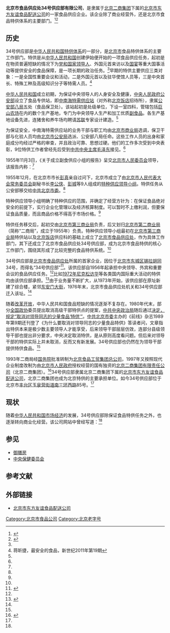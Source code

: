 {{Infobox Company
| company_name = 北京市食品供应处34号供应部有限公司
| company_name_en = 
| company_logo = 
| type = [[国有独资企业|国有独资企业]]
| company_slogan = 
| abbreviated_name = 
| key_people = 经理：[[赵世鑫|赵世鑫]]
| fate = 
| predecessor = 
| successor = 
| foundation = {{Start date|1956||}}
| industry = 食品加工业、[[零售业|零售业]]
| location = {{CHN}}[[北京市|北京市]][[丰台区|丰台区]]郑王坟140号
| owner = [[北京市食品供应处|北京市食品供应处有限公司]]
| website = 
}}
'''北京市食品供应处34号供应部有限公司'''，是隶属于[[北京二商集团|北京二商集团]]下属的[[北京市东方友谊食品配送公司|北京市东方友谊食品配送公司]]的一家食品供应企业。该企业除了商业经营外，还是北京市食品特供体系的主要部门。<ref name=zd>{{cite news |title=揭秘阅兵食药安保：沙特王子倒时差连着两晚要吃夜宵_新闻频道_中国青年网 |url=http://news.youth.cn/gn/201509/t20150915_7116304.htm |accessdate=2021-11-18 |work=news.youth.cn |archive-date=2021-11-18 |archive-url=https://web.archive.org/web/20211118065229/http://news.youth.cn/gn/201509/t20150915_7116304.htm }}</ref><ref>{{cite news |title=两会交通提前2小时公布 |url=http://news.cctv.com/china/20070301/100053.shtml |accessdate=2021-11-18 |work=CCTV.com |archive-date=2021-11-18 |archive-url=https://web.archive.org/web/20211118063722/http://news.cctv.com/china/20070301/100053.shtml }}</ref>

==历史==
34号供应部是[[中华人民共和国特供体制|中华人民共和国特供体系]]的一部分，是[[北京市|北京市]]食品特供体系的主要工作部门。特供是从[[中华人民共和国|中华人民共和国]]创建伊始便开始的一项食品供应任务，起初是在物资普遍短缺的情况下为[[党和国家领导人|党和国家领导人]]、外国元首来访以及[[国宴|国宴]]等重大国事活动等提供安全的食品保障，是一项长期的政治任务。<ref name=zd/>早期的特供主要供应三类对象：一是全国性重要会议和活动，二是外国元首以及驻华使馆人员等，三是中央首长、特殊工种及高级知识分子等特需人员。<ref name=jxj>蒋昕捷，最安全的食品，新世纪2011年第19期</ref>

[[中华人民共和国|中华人民共和国]]成立初期，为保证中央领导人的人身安全及健康，[[中央人民政府公安部|中央人民政府公安部]]设立了食品专供站，即[[中南海特需供应站|中南海特需供应站]]（对外称[[北京饭店|北京饭店]]招待所），隶属[[公安部八局|公安部八局]]五处（食品保卫处）。该站起初是处级单位，下设一室四科，管辖包括[[巨山农场|巨山农场]]在内的数个生产基地，专门为中央领导人生产和加工优质[[副食品|副食品]]。各生产基地设备先进，连猪舍和养牛场均聘请[[苏联|苏联]]专家设计建造。<ref name=zd/>

为保证安全，中南海特需供应站的业务干部与职工均由[[北京市商业局|北京市商业局]]选调，保卫干部与化验人员均由[[北京市公安局|北京市公安局]]选派、公安部八局任命。这些工作人员的出身和家庭成分均经过严格的审查，并且政治可靠、思想过硬。他们的工作多次受到中央表彰，9位特供工作者曾经先后受到[[中共中央主席|中共中央主席]][[毛泽东|毛泽东]]接见。<ref name=zd/>

1955年11月3日，《关于成立副食供应小组的报告》呈交[[北京市人民委员会|北京市人民委员会]]领导，该报告内称：<ref name=zd/>
{{引用|……目前，北京市对中央首长、外国专家、驻京使馆、各大饭店、医院的副食品供应工作，在数量、质量、及时、安全、供应标准、价格等方面均存在问题……建议成立专门机构，实行严格的计划管理。统筹特殊副食品的货源；制定供货计划和特供标准，统筹解决首都的外国专家、外宾、重大宴会、驻华使馆、各大饭店、特殊医院及国内高级首长的食品供应问题。}}

1955年12月，在北京市市长[[彭真|彭真]]亲自过问下，北京市成立了由[[北京市人民代表大会常务委员会|北京市人民代表大会常务委员会]]副秘书长[[李公侠|李公侠]]、[[彭城_(人物)|彭城]]等9人组成的[[特种供应领导小组|特种供应领导小组]]。特供任务从公安部移交给[[中共北京市委|中共北京市委]]。<ref name=zd/>

特种供应领导小组明确了特种供应的范围，并确定了经营方针为：在保证食品绝对安全的前提下，实行企业化管理以及经济核算制度。可以暂时不上缴利润，但要保证食品质量，而且商品价格不得高于市场价格。<ref name=zd/>

特供任务移交后，起初交由[[北京市第三商业局|北京市第三商业局]]负责，后又划归[[北京市第二商业局|北京市第二商业局]]（简称“二商局”，成立于1955年）负责。特种供应领导小组最初在[[北京市第三商业局|北京市第三商业局]]特供站以及[[北京饭店|北京饭店]]供应科的基础上成立了[[北京市食品供应处|北京市食品供应处]]，作为具体工作部门，其下还成立了北京市食品供应处34号供应部，成为北京市食品特供的核心工作部门，围绕其形成了比较完整的食品特供系统。<ref name=zd/>

34号供应部是[[北京市食品供应处|北京市食品供应处]]所属的首家企业，因位于[[北京市|北京市]][[东城区|东城区]][[锡拉胡同|锡拉胡同]]34号，而得名“34号供应部”<ref>{{cite news |title=揭秘阅兵食药安保：沙特王子倒时差连着两晚要吃夜宵- Micro Reading |url=http://covid-19.chinadaily.com.cn/micro-reading/china/2015-09-15/content_14185874.html |accessdate=2021-11-18 |work=covid-19.chinadaily.com.cn |archive-date=2021-11-18 |archive-url=https://web.archive.org/web/20211118065312/http://covid-19.chinadaily.com.cn/micro-reading/china/2015-09-15/content_14185874.html }}</ref>。该供应部自1956年起承担中央领导、外宾和重要会议的食品供应任务。<ref name=zd/>比如[[1972年尼克松访华|1972年尼克松访华]]等各类国内国际重大活动的特供均由该供应部承担。<ref>{{Cite web |url=http://dangshi.people.com.cn/GB/17276298.html |title=王梦悦，揭秘："34号特供处"和改善中美关系的神秘晚宴，中国共产党新闻网，2012年03月02日 |accessdate=2012年4月4日 |archive-date=2012年3月29日 |archive-url=https://web.archive.org/web/20120329003733/http://dangshi.people.com.cn/GB/17276298.html |dead-url=no }}</ref>由于业务量不断扩大，从1973年开始，该供应部在原址新建了综合楼，紧邻[[东安门大街|东安门大街]]，1976年末，北京市食品供应处机关和34号供应部迁入该址。<ref name=zd/>

随着[[改革开放|改革开放]]，中华人民共和国食品短缺的情况逐渐不复存在。1980年代末，部分[[全国政协|全国政协]]委员提出取消高级干部特供点的提案，[[中共中央政治局|中共中央政治局]]随后通过[[中共中央、国务院关于近期做几件群众关心的事的决定|决定，规定“取消对领导同志的少量食品‘特供’”]]。[[中共北京市委|中共北京市委]]主办的《前线》杂志1989年第9期还刊登了《为什么要取消对领导同志的少量食品特供》答读者问，文章指出特供本来是极少数主要领导人才能享受，后来领导干部层层仿效，连部分县级领导干部也提出非分要求，中央决定取消特供，是从原则高度看问题。但后来对领导干部的特供实际上并未取消，反而又有新发展。34号供应部也仍然在为领导干部提供特供食品。<ref name=jxj/>

1993年二商局经[[中华人民共和国国务院|国务院]]批准转制为[[北京食品工贸集团总公司|北京食品工贸集团总公司]]，1997年又按照现代企业制度改制为由[[北京市人民政府|北京市人民政府]]授权经营的国有独资的[[北京二商集团有限责任公司|北京二商集团有限责任公司]]（北京二商集团）。<ref>{{Cite web |url=http://www.bsea.org/jiaoliu0802.htm |title=开展食品行业职工继续教育培训的尝试与探索——二商集团职工教育情况汇报 ，北京职工教育协会，于2012-4-4查阅 |accessdate=2012-04-04 |archive-date=2012-06-16 |archive-url=https://web.archive.org/web/20120616040117/http://www.bsea.org/jiaoliu0802.htm |dead-url=no }}</ref>34号供应部隶属北京二商集团下属的[[北京市东方友谊食品配送公司|北京市东方友谊食品配送公司]]，北京二商集团也成为北京特供的主要承担单位。如今34号供应部位于北京市[[丰台区|丰台区]][[玉泉营街道|玉泉营街道]][[南三环西路|南三环西路]]85号。<ref name=zd/>

==现状==
随着[[中华人民共和国|中华人民共和国]][[市场经济|市场经济]]的发展，34号供应部除保证食品特供任务之外，也逐渐转向商业化经营。该公司网站中曾经写道：<ref name=zd/>
{{引用|近年来，面对市场经济大潮，“34号”在确保特需供应的同时，加强了对企业品牌资源的开发和利用。先后注册了“34号”的图形、数字和文字等商标，推出了自有品牌商品：玉醇酒、龙徽干红葡萄酒、故宫御膳房酒等。同时，计算机信息管理系统的引入，现代化的食品检测中心的建立，各项基础设施的改善，提升了企业的硬件水平和管理档次，为34号向现代化企业发展奠定了基础。34号供应部主要经营全国名优烟酒、糖茶、罐头、饮料、中西餐调料、禽蛋、肉类、水产海味、粮油制品及进口商品等1600多个品种。}}

==参见==
*[[御膳房|御膳房]]
*[[中央保健委员会|中央保健委员会]]

==参考文献==
{{Reflist|2}}

==外部链接==
*[https://web.archive.org/web/20120331021256/http://www.effood.net/default.aspx 北京市东方友谊食品配送公司]

[[Category:北京市食品公司|Category:北京市食品公司]]
[[Category:北京老字号|Category:北京老字号]]